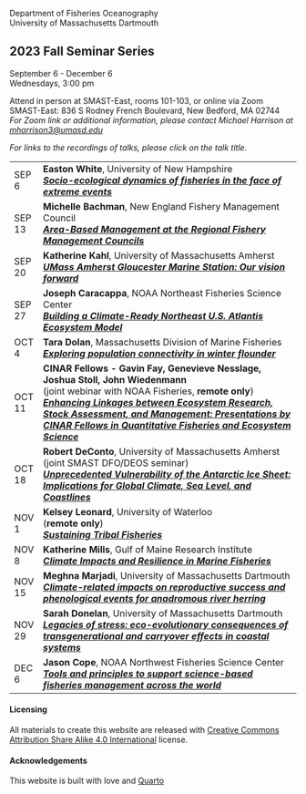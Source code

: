 Department of Fisheries Oceanography\
University of Massachusetts Dartmouth

## 2023 Fall Seminar Series

September 6 - December 6\
Wednesdays, 3:00 pm

Attend in person at SMAST-East, rooms 101-103, or online via Zoom\
SMAST-East: 836 S Rodney French Boulevard, New Bedford, MA 02744\
*For Zoom link or additional information, please contact Michael Harrison at [mharrison3\@umasd.edu](mailto:mharrison3@umassd.edu)*

*For links to the recordings of talks, please click on the talk title.*

+---------+-----------------------------------------------------------------------------------------------------------------------------------------------------------------------------------------------+
| SEP 6   | **Easton White**, University of New Hampshire\                                                                                                                                                |
|         | [***Socio-ecological dynamics of fisheries in the face of extreme events***](abstracts.html#white)                                                                                            |
+---------+-----------------------------------------------------------------------------------------------------------------------------------------------------------------------------------------------+
| SEP 13  | **Michelle Bachman**, New England Fishery Management Council\                                                                                                                                 |
|         | [***Area-Based Management at the Regional Fishery Management Councils***](abstracts.html#bachman)                                                                                             |
+---------+-----------------------------------------------------------------------------------------------------------------------------------------------------------------------------------------------+
| SEP 20  | **Katherine Kahl**, University of Massachusetts Amherst\                                                                                                                                      |
|         | [***UMass Amherst Gloucester Marine Station: Our vision forward***](abstracts.html#kahl)                                                                                                      |
+---------+-----------------------------------------------------------------------------------------------------------------------------------------------------------------------------------------------+
| SEP 27  | **Joseph Caracappa**, NOAA Northeast Fisheries Science Center\                                                                                                                                |
|         | [***Building a Climate-Ready Northeast U.S. Atlantis Ecosystem Model***](abstracts.html#caracappa)                                                                                            |
+---------+-----------------------------------------------------------------------------------------------------------------------------------------------------------------------------------------------+
| OCT 4   | **Tara Dolan**, Massachusetts Division of Marine Fisheries\                                                                                                                                   |
|         | [***Exploring population connectivity in winter flounder***](abstracts.html#dolan)                                                                                                            |
+---------+-----------------------------------------------------------------------------------------------------------------------------------------------------------------------------------------------+
| OCT 11  | **CINAR Fellows - Gavin Fay, Genevieve Nesslage, Joshua Stoll, John Wiedenmann**\                                                                                                             |
|         | (joint webinar with NOAA Fisheries, **remote only**)\                                                                                                                                         |
|         | [***Enhancing Linkages between Ecosystem Research, Stock Assessment, and Management: Presentations by CINAR Fellows in Quantitative Fisheries and Ecosystem Science***](abstracts.html#quest) |
+---------+-----------------------------------------------------------------------------------------------------------------------------------------------------------------------------------------------+
| OCT 18  | **Robert DeConto**, University of Massachusetts Amherst\                                                                                                                                      |
|         | (joint SMAST DFO/DEOS seminar)\                                                                                                                                                               |
|         | [***Unprecedented Vulnerability of the Antarctic Ice Sheet: Implications for Global Climate, Sea Level, and Coastlines***](abstracts.html#deconto)                                            |
+---------+-----------------------------------------------------------------------------------------------------------------------------------------------------------------------------------------------+
| NOV 1   | **Kelsey Leonard**, University of Waterloo\                                                                                                                                                   |
|         | (**remote only**)\                                                                                                                                                                            |
|         | [***Sustaining Tribal Fisheries***](abstracts.html#leonard)                                                                                                                                   |
+---------+-----------------------------------------------------------------------------------------------------------------------------------------------------------------------------------------------+
| NOV 8   | **Katherine Mills**, Gulf of Maine Research Institute\                                                                                                                                        |
|         | [***Climate Impacts and Resilience in Marine Fisheries***](abstracts.html#mills)                                                                                                              |
+---------+-----------------------------------------------------------------------------------------------------------------------------------------------------------------------------------------------+
| NOV 15  | **Meghna Marjadi**, University of Massachusetts Dartmouth\                                                                                                                                    |
|         | [***Climate-related impacts on reproductive success and phenological events for anadromous river herring***](abstracts.html#marjadi)                                                          |
+---------+-----------------------------------------------------------------------------------------------------------------------------------------------------------------------------------------------+
| NOV 29  | **Sarah Donelan**, University of Massachusetts Dartmouth\                                                                                                                                     |
|         | [***Legacies of stress: eco-evolutionary consequences of transgenerational and carryover effects in coastal systems***](abstracts.html#donelan)                                               |
+---------+-----------------------------------------------------------------------------------------------------------------------------------------------------------------------------------------------+
| DEC 6   | **Jason Cope**, NOAA Northwest Fisheries Science Center\                                                                                                                                      |
|         | [***Tools and principles to support science-based fisheries management across the world***](abstracts.html#cope)                                                                              |
+---------+-----------------------------------------------------------------------------------------------------------------------------------------------------------------------------------------------+

#### Licensing

All materials to create this website are released with [Creative Commons Attribution Share Alike 4.0 International](LICENSE.html) license.

#### Acknowledgements

This website is built with love and [Quarto](https://quarto.org/)
